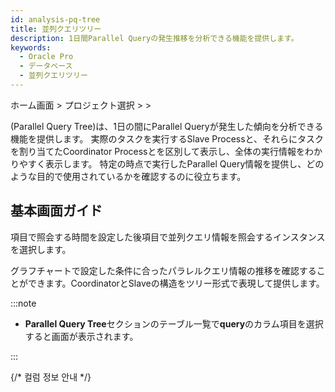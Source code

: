 ```yaml
---
id: analysis-pq-tree
title: 並列クエリツリー
description: 1日間Parallel Queryの発生推移を分析できる機能を提供します。
keywords:
  - Oracle Pro
  - データベース
  - 並列クエリツリー
---
```


ホーム画面 &gt; プロジェクト選択 &gt; <Cmdname sid="side_analysis" className="uitext" /> &gt; <Cmdname sid="side_dbPqTree" className="uitext" />

<Cmdname sid="side_dbPqTree" className="uitext" />(Parallel Query Tree)は、1日の間にParallel Queryが発生した傾向を分析できる機能を提供します。 実際のタスクを実行するSlave Processと、それらにタスクを割り当てたCoordinator Processとを区別して表示し、全体の実行情報をわかりやすく表示します。 特定の時点で実行したParallel Query情報を提供し、どのような目的で使用されているかを確認するのに役立ちます。

## 基本画面ガイド

<ImgLang img="db-pq-tree-oracle-pro.png" desc="並列クエリツリー" />

<Cmdname sid="time" className="uitext" />項目で照会する時間を設定した後<Cmdname sid="instance" className="uitext" />項目で並列クエリ情報を照会するインスタンスを選択します。

グラフチャートで設定した条件に合ったパラレルクエリ情報の推移を確認することができます。CoordinatorとSlaveの構造をツリー形式で表現して提供します。

:::note

- **Parallel Query Tree**セクションのテーブル一覧で**query**のカラム項目を選択すると<Cmdname sid="TTL06224" className="uitext" />画面が表示されます。

:::

{/* 컬럼 정보 안내 */}

<Oraclecolumn level={2} />
